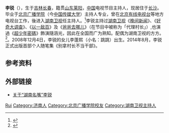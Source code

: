 {{expand|time=2013-12-24T07:40:17+00:00}}
{{otheruses|李锐}}
{{艺人
|姓名 = 李锐
|类型 = 节目主持
|昵称 = 村长
|国籍 = {{PRC}}
|民族 = 汉族
|籍贯 = [[山东省|山东]][[莱阳市|莱阳]]
|出生日期 = {{Birth date and age|1973|07|24}}
|出生地点 = {{CHN}}[[吉林省|吉林省]][[长春市|长春市]]
|职业 = 主持人
|母校 = [[北京广播学院|北京广播学院]]
}}
'''李锐'''（{{bd|1973年|7月24日||}}），生于[[吉林|吉林]][[长春|长春]]，籍贯[[山东|山东]][[莱阳|莱阳]]，[[中华人民共和国|中国]]电视节目主持人，现居住于[[长沙|长沙]]。毕业于[[北京广播学院|北京广播学院]]（今[[中国传媒大学|中国传媒大学]]）主持人专业，曾在[[北京有线电视台|北京有线电视台]]等地方电视台工作，後进入[[湖南卫视|湖南卫视]]任主持人。<ref>{{Cite web |url=http://ent.hunantv.com/z/20081120/111346.html |title=那些闯入湖南的主持人-李锐 |access-date=2013-12-21 |archive-date=2016-03-04 |archive-url=https://web.archive.org/web/20160304193332/http://ent.hunantv.com/z/20081120/111346.html |dead-url=no }}</ref>李锐主持过[[湖南卫视|湖南卫视]]《[[晚间新闻|晚间新闻]]》、《[[好奇大调查|好奇大调查]]》、《[[以一敌百|以一敌百]]》及《[[爸爸去哪儿|爸爸去哪儿]]》（在节目中被称为「代理村长」）,也演過《[[超少年密碼|超少年密碼]]》飾演隨涵光，因此在全国而广为熟知。配偶为湖南卫视的方方。<ref>{{Cite web |url=http://media.people.com.cn/GB/8161128.html |title=湖南卫视主持人李锐：死缠烂打追到老婆 |access-date=2013-12-21 |archive-url=https://web.archive.org/web/20160304202940/http://media.people.com.cn/GB/8161128.html |archive-date=2016-03-04 |dead-url=yes }}</ref>。2008年12月4日，李锐的女儿李蓬熙（小名：跳跳）出生。2014年8月，李锐正式出版首部个人随笔集《别拿村长不当干部》。

== 参考资料 ==
{{reflist}}

== 外部链接 ==
* [http://ent.hunantv.com/z/20081120/111110.html 关于“湖南名嘴”李锐] {{Wayback|url=http://ent.hunantv.com/z/20081120/111110.html |date=20160304200243 }}

{{爸爸去哪儿大家庭}}

{{Authority control}}
{{DEFAULTSORT:Li李}}
[[Category:李姓|Rui]]
[[Category:济南人|Category:济南人]]
[[Category:北京广播学院校友|Category:北京广播学院校友]]
[[Category:湖南卫视主持人|Category:湖南卫视主持人]]